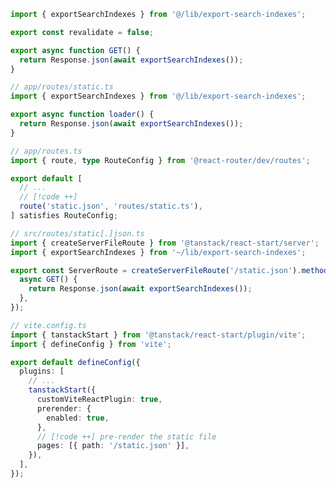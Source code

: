 ```ts tab="Next.js" title="app/static.json/route.ts"
import { exportSearchIndexes } from '@/lib/export-search-indexes';

export const revalidate = false;

export async function GET() {
  return Response.json(await exportSearchIndexes());
}
```

```ts tab="React Router"
// app/routes/static.ts
import { exportSearchIndexes } from '@/lib/export-search-indexes';

export async function loader() {
  return Response.json(await exportSearchIndexes());
}

// app/routes.ts
import { route, type RouteConfig } from '@react-router/dev/routes';

export default [
  // ...
  // [!code ++]
  route('static.json', 'routes/static.ts'),
] satisfies RouteConfig;
```

```ts tab="Tanstack Start"
// src/routes/static[.]json.ts
import { createServerFileRoute } from '@tanstack/react-start/server';
import { exportSearchIndexes } from '~/lib/export-search-indexes';

export const ServerRoute = createServerFileRoute('/static.json').methods({
  async GET() {
    return Response.json(await exportSearchIndexes());
  },
});

// vite.config.ts
import { tanstackStart } from '@tanstack/react-start/plugin/vite';
import { defineConfig } from 'vite';

export default defineConfig({
  plugins: [
    // ...
    tanstackStart({
      customViteReactPlugin: true,
      prerender: {
        enabled: true,
      },
      // [!code ++] pre-render the static file
      pages: [{ path: '/static.json' }],
    }),
  ],
});
```
